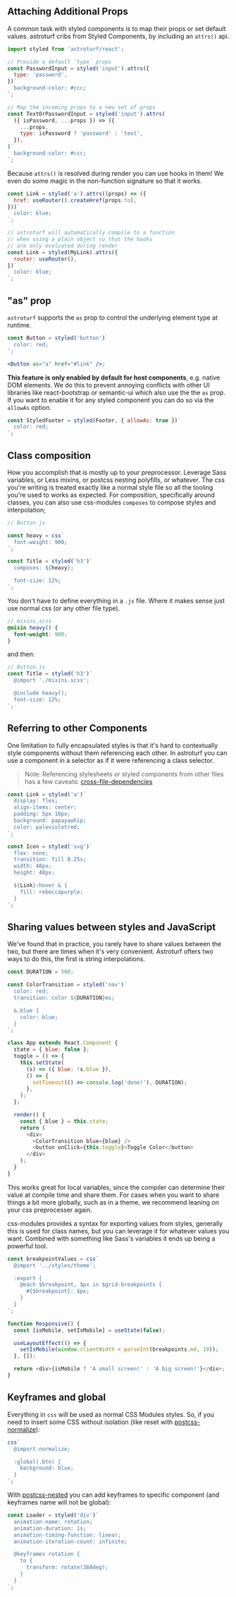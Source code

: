 

## Attaching Additional Props

A common task with styled components is to map their props or set default values.
astroturf cribs from Styled Components, by including an `attrs()` api.

```jsx
import styled from 'astroturf/react';

// Provide a default `type` props
const PasswordInput = styled('input').attrs({
  type: 'password',
})`
  background-color: #ccc;
`;

// Map the incoming props to a new set of props
const TextOrPasswordInput = styled('input').attrs(
  ({ isPassword, ...props }) => ({
    ...props,
    type: isPassword ? 'password' : 'text',
  }),
)`
  background-color: #ccc;
`;
```

Because `attrs()` is resolved during render you can use hooks in them! We even
do some magic in the non-function signature so that it works.

```js
const Link = styled('a').attrs((props) => ({
  href: useRouter().createHref(props.to),
}))`
  color: blue;
`;

// astroturf will automatically compile to a function
// when using a plain object so that the hooks
// are only evaluated during render
const Link = styled(MyLink).attrs({
  router: useRouter(),
})`
  color: blue;
`;
```

## "as" prop

`astroturf` supports the `as` prop to control the underlying element type at runtime.

```jsx noFormat
const Button = styled('button')`
  color: red;
`;

<Button as="a" href="#link" />;
```

**This feature is only enabled by default for host components**, e.g. native DOM elements.
We do this to prevent annoying conflicts with other UI libraries like react-bootstrap or
semantic-ui which also use the the `as` prop. If you want to enable it for any styled
component you can do so via the `allowAs` option.

```js
const StyledFooter = styled(Footer, { allowAs: true })`
  color: red;
`;
```

## Class composition

How you accomplish that is mostly up to your preprocessor. Leverage Sass variables,
or Less mixins, or postcss nesting polyfills, or whatever. The css you're writing
is treated exactly like a normal style file so all the tooling you're used to works as expected.
For composition, specifically around classes, you can also use
css-modules `composes` to compose styles and interpolation;

```js
// Button.js

const heavy = css`
  font-weight: 900;
`;

const Title = styled('h3')`
  composes: ${heavy};

  font-size: 12%;
`;
```

You don't have to define everything in a `.js` file. Where it makes sense
just use normal css (or any other file type).

```scss
// mixins.scss
@mixin heavy() {
  font-weight: 900;
}
```

and then:

```js
// Button.js
const Title = styled('h3')`
  @import './mixins.scss';

  @include heavy();
  font-size: 12%;
`;
```

## Referring to other Components

One limitation to fully encapsulated styles is that it's hard to contextually style components
without them referencing each other. In astroturf you can use a component in a
selector as if it were referencing a class selector.

> Note: Referencing stylesheets or styled components from other files has a few caveats:
> [cross-file-dependencies](cross-file-dependencies)

```js
const Link = styled('a')`
  display: flex;
  align-items: center;
  padding: 5px 10px;
  background: papayawhip;
  color: palevioletred;
`;

const Icon = styled('svg')`
  flex: none;
  transition: fill 0.25s;
  width: 48px;
  height: 48px;

  ${Link}:hover & {
    fill: rebeccapurple;
  }
`;
```

## Sharing values between styles and JavaScript

We've found that in practice, you rarely have to share values between the two, but there are times when it's
very convenient. Astroturf ofters two ways to do this, the first is string interpolations.

```js
const DURATION = 500;

const ColorTransition = styled('nav')`
  color: red;
  transition: color ${DURATION}ms;

  &.blue {
    color: blue;
  }
`;

class App extends React.Component {
  state = { blue: false };
  toggle = () => {
    this.setState(
      (s) => ({ blue: !s.blue }),
      () => {
        setTimeout(() => console.log('done!'), DURATION);
      },
    );
  };

  render() {
    const { blue } = this.state;
    return (
      <div>
        <ColorTransition blue={blue} />
        <button onClick={this.toggle}>Toggle Color</button>
      </div>
    );
  }
}
```

This works great for local variables, since the compiler can determine their
value at compile time and share them. For cases when you want to share things
a bit more globally, such as in a theme, we recommend leaning on your css preprocesser again.

css-modules provides a syntax for exporting values from styles, generally
this is used for class names, but you can leverage it for whatever values you want.
Combined with something like Sass's variables it ends up being a powerful tool.

```js
const breakpointValues = css`
  @import '../styles/theme';

  :export {
    @each $breakpoint, $px in $grid-breakpoints {
      #{$breakpoint}: $px;
    }
  }
`;

function Responsive() {
  const [isMobile, setIsMobile] = useState(false);

  useLayoutEffect(() => {
    setIsMobile(window.clientWidth < parseInt(breakpoints.md, 10));
  }, []);

  return <div>{isMobile ? 'A small screen!' : 'A big screen!'}</div>;
}
```

## Keyframes and global

Everything in `css` will be used as normal CSS Modules styles.
So, if you need to insert some CSS without isolation (like reset with [postcss-normalize](https://github.com/csstools/postcss-normalize)):

```js
css`
  @import-normalize;

  :global(.btn) {
    background: blue;
  }
`;
```

With [postcss-nested](https://github.com/postcss/postcss-nested) you can
add keyframes to specific component (and keyframes name will not be global):

```js
const Loader = styled('div')`
  animation-name: rotation;
  animation-duration: 1s;
  animation-timing-function: linear;
  animation-iteration-count: infinite;

  @keyframes rotation {
    to {
      transform: rotate(360deg);
    }
  }
`;
```
